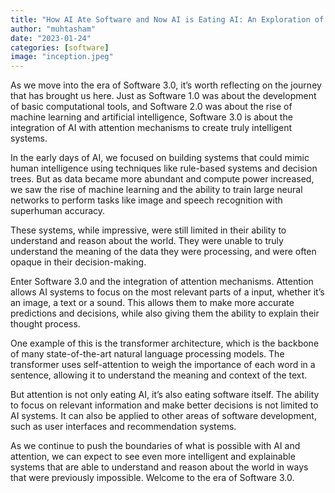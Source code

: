 ```yaml
---
title: "How AI Ate Software and Now AI is Eating AI: An Exploration of Software 3.0 aka Attention"
author: "muhtasham"
date: "2023-01-24"
categories: [software]
image: "inception.jpeg"
---
```


As we move into the era of Software 3.0, it's worth reflecting on the journey that has brought us here. Just as Software 1.0 was about the development of basic computational tools, and Software 2.0 was about the rise of machine learning and artificial intelligence, Software 3.0 is about the integration of AI with attention mechanisms to create truly intelligent systems.

In the early days of AI, we focused on building systems that could mimic human intelligence using techniques like rule-based systems and decision trees. But as data became more abundant and compute power increased, we saw the rise of machine learning and the ability to train large neural networks to perform tasks like image and speech recognition with superhuman accuracy.

These systems, while impressive, were still limited in their ability to understand and reason about the world. They were unable to truly understand the meaning of the data they were processing, and were often opaque in their decision-making.

Enter Software 3.0 and the integration of attention mechanisms. Attention allows AI systems to focus on the most relevant parts of a input, whether it's an image, a text or a sound. This allows them to make more accurate predictions and decisions, while also giving them the ability to explain their thought process.

One example of this is the transformer architecture, which is the backbone of many state-of-the-art natural language processing models. The transformer uses self-attention to weigh the importance of each word in a sentence, allowing it to understand the meaning and context of the text.

But attention is not only eating AI, it's also eating software itself. The ability to focus on relevant information and make better decisions is not limited to AI systems. It can also be applied to other areas of software development, such as user interfaces and recommendation systems.

As we continue to push the boundaries of what is possible with AI and attention, we can expect to see even more intelligent and explainable systems that are able to understand and reason about the world in ways that were previously impossible. Welcome to the era of Software 3.0.